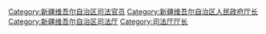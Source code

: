 [[Category:新疆维吾尔自治区司法官员|Category:新疆维吾尔自治区司法官员]]
[[Category:新疆维吾尔自治区人民政府厅长|Category:新疆维吾尔自治区人民政府厅长]]
[[Category:新疆维吾尔自治区司法厅|Category:新疆维吾尔自治区司法厅]]
[[Category:司法厅厅长|Category:司法厅厅长]]